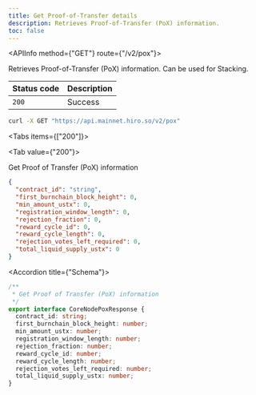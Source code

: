 ```yaml
---
title: Get Proof-of-Transfer details
description: Retrieves Proof-of-Transfer (PoX) information.
toc: false
---
```



<Root>

<API>

<APIInfo method={"GET"} route={"/v2/pox"}>

Retrieves Proof-of-Transfer (PoX) information. Can be used for Stacking.

| Status code | Description   |
|:------------|:--------------|
| `200`       | Success       |

</APIInfo>

<APIExample>

```bash title="Terminal"
curl -X GET "https://api.mainnet.hiro.so/v2/pox"
```

<Tabs items={["200"]}>

<Tab value={"200"}>

Get Proof of Transfer (PoX) information

```json title="Example response"
{
  "contract_id": "string",
  "first_burnchain_block_height": 0,
  "min_amount_ustx": 0,
  "registration_window_length": 0,
  "rejection_fraction": 0,
  "reward_cycle_id": 0,
  "reward_cycle_length": 0,
  "rejection_votes_left_required": 0,
  "total_liquid_supply_ustx": 0
}
```

<Accordions>

<Accordion title={"Schema"}>

```ts
/**
 * Get Proof of Transfer (PoX) information
 */
export interface CoreNodePoxResponse {
  contract_id: string;
  first_burnchain_block_height: number;
  min_amount_ustx: number;
  registration_window_length: number;
  rejection_fraction: number;
  reward_cycle_id: number;
  reward_cycle_length: number;
  rejection_votes_left_required: number;
  total_liquid_supply_ustx: number;
}

```

</Accordion>

</Accordions>

</Tab>

</Tabs>

</APIExample>

</API>

</Root>
